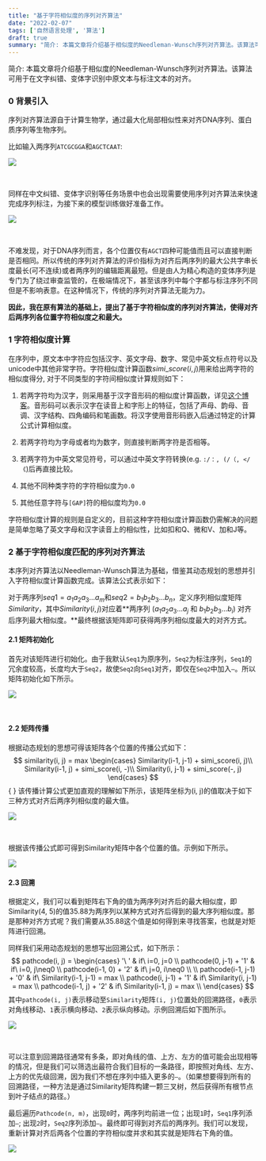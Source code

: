 ```yaml
---
title: "基于字符相似度的序列对齐算法"
date: "2022-02-07"
tags: ['自然语言处理', '算法']
draft: true
summary: "简介: 本篇文章将介绍基于相似度的Needleman-Wunsch序列对齐算法。该算法可用于在文字纠错、变体字识别中原文本与标注文本的对齐。"
---
```


简介:
本篇文章将介绍基于相似度的Needleman-Wunsch序列对齐算法。该算法可用于在文字纠错、变体字识别中原文本与标注文本的对齐。


### 0 背景引入

序列对齐算法源自于计算生物学，通过最大化局部相似性来对齐DNA序列、蛋白质序列等生物序列。

比如输入两序列`ATCGCGGA`和`AGCTCAAT`:



![](/static/images/sequence-alignment-algorithm-based-on-similarity-of-characters/1.png)



<br>

同样在中文纠错、变体字识别等任务场景中也会出现需要使用序列对齐算法来快速完成序列标注，为接下来的模型训练做好准备工作。

![](/static/images/sequence-alignment-algorithm-based-on-similarity-of-characters/2.png)



<br>

不难发现，对于DNA序列而言，各个位置仅有`AGCT`四种可能值而且可以直接判断是否相同。所以传统的序列对齐算法的评价指标为对齐后两序列的最大公共字串长度最长(可不连续)或者两序列的编辑距离最短。但是由人为精心构造的变体序列是专门为了绕过审查监管的，在极端情况下，甚至该序列中每个字都与标注序列不同但是不影响表意。在这种情况下，传统的序列对齐算法无能为力。

**因此，我在原有算法的基础上，提出了基于字符相似度的序列对齐算法，使得对齐后两序列各位置字符相似度之和最大。**



### 1 字符相似度计算

在序列中，原文本中字符应包括汉字、英文字母、数字、常见中英文标点符号以及unicode中其他非常字符。字符相似度计算函数$simi\_score(i, j)$用来给出两字符的相似度得分, 对于不同类型的字符间相似度计算规则如下：

1. 若两字符均为汉字，则采用基于汉字音形码的相似度计算函数，详见[这个博客](https://blog.csdn.net/chndata/article/details/41114771)。音形码可以表示汉字在读音上和字形上的特征，包括了声母、韵母、音调、汉字结构、四角编码和笔画数。将汉字使用音形码嵌入后通过特定的计算公式计算相似度。
2. 若两字符均为字母或者均为数字，则直接判断两字符是否相等。
3. 若两字符为中英文常见符号，可以通过中英文字符转换(e.g. `:/：, (/（, </《`)后再直接比较。
4. 其他不同种类字符的字符相似度为`0.0`

5. 其他任意字符与`[GAP]`符的相似度均为`0.0`

字符相似度计算的规则是自定义的，目前这种字符相似度计算函数仍需解决的问题是简单忽略了英文字母和汉字读音上的相似性，比如扣和Q、微和V、加和J等。



### 2 基于字符相似度匹配的序列对齐算法

本序列对齐算法以Needleman-Wunsch算法为基础，借鉴其动态规划的思想并引入字符相似度计算函数完成。该算法公式表示如下：

对于两序列$seq1= a_1a_2a_3...a_m$和$seq2=b_1b_2b_3...b_n$，定义序列相似度矩阵$Similarity$，其中$Similarity(i,j)$对应着**两序列 ($a_1a_2a_3...a_j$ 和 $b_1b_2b_3...b_i$) 对齐后序列最大相似度。**最终根据该矩阵即可获得两序列相似度最大的对齐方式。

#### 2.1 矩阵初始化

首先对该矩阵进行初始化。由于我默认`Seq1`为原序列，`Seq2`为标注序列，`Seq1`的冗余度较高，长度均大于`Seq2`，故使`Seq2`向`Seq1`对齐，即仅在`Seq2`中加入`—`。所以矩阵初始化如下所示。



![](/static/images/sequence-alignment-algorithm-based-on-similarity-of-characters/3.png)

<br>

#### 2.2 矩阵传播

根据动态规划的思想可得该矩阵各个位置的传播公式如下：
$$
similarity(i, j) = 
max \begin{cases}
Similarity(i-1, j-1) + simi_score(i, j)\\
Similarity(i-1, j) + simi_score(i, -)\\
Similarity(i, j-1) + simi_score(-, j)
\end{cases}
$$ { }
该传播计算公式更加直观的理解如下所示，该矩阵坐标为(i, j)的值取决于如下三种方式对齐后两序列相似度的最大值。

![](/static/images/sequence-alignment-algorithm-based-on-similarity-of-characters/4.png)

<br>

根据该传播公式即可得到Similarity矩阵中各个位置的值。示例如下所示。

![](/static/images/sequence-alignment-algorithm-based-on-similarity-of-characters/5.png)

#### 2.3 回溯

根据定义，我们可以看到矩阵右下角的值为两序列对齐后的最大相似度，即Similarity(4, 5)的值35.88为两序列以某种方式对齐后得到的最大序列相似度。那是那种对齐方式呢？我们需要从35.88这个值是如何得到来寻找答案，也就是对矩阵进行回溯。

同样我们采用动态规划的思想写出回溯公式，如下所示：
$$
pathcode(i, j) = 
\begin{cases}
'\ ' & if\ i=0, j=0 \\
pathcode(0, j-1) + '1' & if\ i=0, j\neq0 \\
pathcode(i-1, 0) + '2' & if\ j=0, i\neq0 \\
\\
pathcode(i-1, j-1) + '0' & if\ Similarity(i-1, j-1) = max \\
pathcode(i, j-1) + '1' & if\ Similarity(i, j-1) = max \\
pathcode(i-1, j) + '2' & if\ Similarity(i-1, j) = max \\
\end{cases}
$$
其中`pathcode(i, j)`表示移动至`Similarity`矩阵`(i, j)`位置处的回溯路径，`0`表示对角线移动、`1`表示横向移动、`2`表示纵向移动。示例回溯后如下图所示。

![](/static/images/sequence-alignment-algorithm-based-on-similarity-of-characters/6.png)

<br>

可以注意到回溯路径通常有多条，即对角线的值、上方、左方的值可能会出现相等的情况，但是我们可以筛选出最符合我们目标的一条路径，即按照对角线、左方、上方的优先级回溯，因为我们不想在序列中插入更多的`—`。（如果想要得到所有的回溯路径，一种方法是通过Similarity矩阵构建一颗三叉树，然后获得所有根节点到叶子结点的路径。）

最后遍历`Pathcode(n, m)`，出现`0`时，两序列均前进一位；出现`1`时，`Seq1`序列添加`—`; 出现`2`时，`Seq2`序列添加`—`。最终即可得到对齐后的两序列。我们可以发现，重新计算对齐后两各个位置的字符相似度并求和其实就是矩阵右下角的值。

![](/static/images/sequence-alignment-algorithm-based-on-similarity-of-characters/7.png)

<br>


